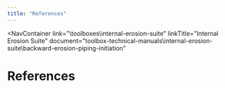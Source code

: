 ```yaml
---
title: "References"
---
```



<NavContainer 
  link="\toolboxes\internal-erosion-suite"
  linkTitle="Internal Erosion Suite"
  document="toolbox-technical-manuals\internal-erosion-suite\backward-erosion-piping-initiation"
></NavContainer>

# References

<Bibliography />

<CitationFootnote />